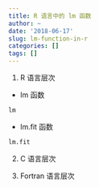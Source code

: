 ```yaml
---
title: R 语言中的 lm 函数
author: ~
date: '2018-06-17'
slug: lm-function-in-r
categories: []
tags: []
---
```


1. R 语言层次

  - lm 函数
  
  ```r
  lm
  ```
  
  - lm.fit 函数
   ```r
   lm.fit
   ```
   
2. C 语言层次


3. Fortran 语言层次